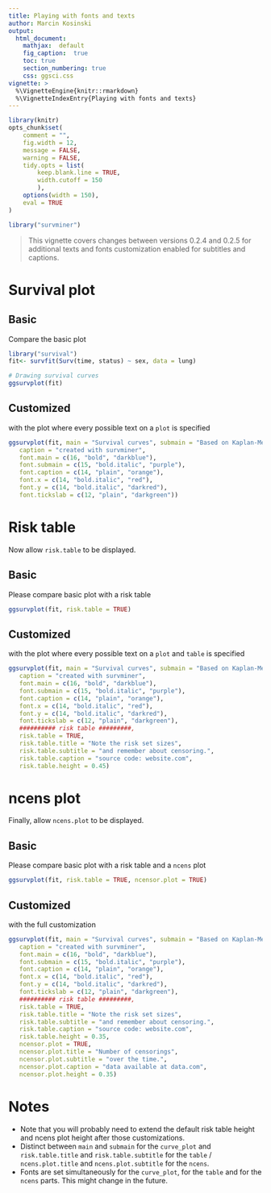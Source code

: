 ```yaml
---
title: Playing with fonts and texts
author: Marcin Kosinski
output:
  html_document:
    mathjax:  default
    fig_caption:  true
    toc: true
    section_numbering: true
    css: ggsci.css
vignette: >
  %\VignetteEngine{knitr::rmarkdown}
  %\VignetteIndexEntry{Playing with fonts and texts}
---
```

```r
library(knitr)
opts_chunk$set(
	comment = "",
	fig.width = 12, 
	message = FALSE,
	warning = FALSE,
	tidy.opts = list(
		keep.blank.line = TRUE,
		width.cutoff = 150
		),
	options(width = 150),
	eval = TRUE
)
```

```r
library("survminer")
```


> This vignette covers changes between versions 0.2.4 and 0.2.5 for additional texts and fonts customization enabled for subtitles and captions.

# Survival plot 

## Basic

Compare the basic plot

```r
library("survival")
fit<- survfit(Surv(time, status) ~ sex, data = lung)

# Drawing survival curves
ggsurvplot(fit)
```

## Customized

with the plot where every possible text on a `plot` is specified

```r
ggsurvplot(fit, main = "Survival curves", submain = "Based on Kaplan-Meier estimates",
   caption = "created with survminer",
   font.main = c(16, "bold", "darkblue"),
   font.submain = c(15, "bold.italic", "purple"),
   font.caption = c(14, "plain", "orange"),
   font.x = c(14, "bold.italic", "red"),
   font.y = c(14, "bold.italic", "darkred"),
   font.tickslab = c(12, "plain", "darkgreen"))
```

# Risk table

Now allow `risk.table` to be displayed. 

## Basic

Please compare basic plot with a risk table

```r
ggsurvplot(fit, risk.table = TRUE)
```

## Customized

with the plot where every possible text on a `plot` and `table` is specified

```r
ggsurvplot(fit, main = "Survival curves", submain = "Based on Kaplan-Meier estimates",
   caption = "created with survminer",
   font.main = c(16, "bold", "darkblue"),
   font.submain = c(15, "bold.italic", "purple"),
   font.caption = c(14, "plain", "orange"),
   font.x = c(14, "bold.italic", "red"),
   font.y = c(14, "bold.italic", "darkred"),
   font.tickslab = c(12, "plain", "darkgreen"),
   ########## risk table #########,
   risk.table = TRUE,
   risk.table.title = "Note the risk set sizes",
   risk.table.subtitle = "and remember about censoring.",
   risk.table.caption = "source code: website.com",
   risk.table.height = 0.45)
```


# ncens plot

Finally, allow `ncens.plot` to be displayed.

## Basic

Please compare basic plot with a risk table and a `ncens` plot

```r
ggsurvplot(fit, risk.table = TRUE, ncensor.plot = TRUE)
```

## Customized

with the full customization

```r
ggsurvplot(fit, main = "Survival curves", submain = "Based on Kaplan-Meier estimates",
   caption = "created with survminer",
   font.main = c(16, "bold", "darkblue"),
   font.submain = c(15, "bold.italic", "purple"),
   font.caption = c(14, "plain", "orange"),
   font.x = c(14, "bold.italic", "red"),
   font.y = c(14, "bold.italic", "darkred"),
   font.tickslab = c(12, "plain", "darkgreen"),
   ########## risk table #########,
   risk.table = TRUE,
   risk.table.title = "Note the risk set sizes",
   risk.table.subtitle = "and remember about censoring.",
   risk.table.caption = "source code: website.com",
   risk.table.height = 0.35,
   ncensor.plot = TRUE,
   ncensor.plot.title = "Number of censorings", 
   ncensor.plot.subtitle = "over the time.",
   ncensor.plot.caption = "data available at data.com",
   ncensor.plot.height = 0.35)
```



# Notes

- Note that you will probably need to extend the default risk table height and ncens plot height after those customizations.
- Distinct between `main` and `submain` for the `curve_plot` and `risk.table.title` and `risk.table.subtitle` for the `table` / `ncens.plot.title` and `ncens.plot.subtitle` for the `ncens`.
- Fonts are set simultaneously for the `curve_plot`, for the `table` and for the `ncens` parts. This might change in the future.
